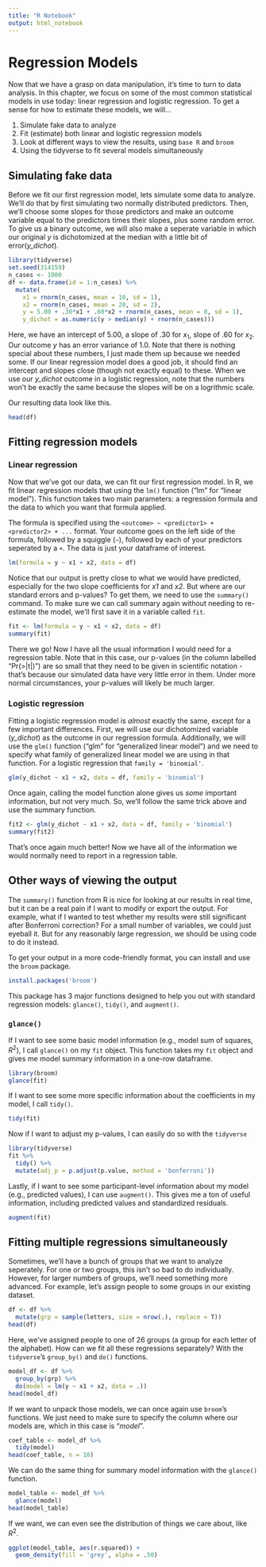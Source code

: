 ```yaml
---
title: "R Notebook"
output: html_notebook
---
```


# Regression Models

Now that we have a grasp on data manipulation, it's time to turn to data analysis. In this chapter, we focus on some of the most common statistical models in use today: linear regression and logistic regression. To get a sense for how to estimate these models, we will...

1. Simulate fake data to analyze
1. Fit (estimate) both linear and logistic regression models
1. Look at different ways to view the results, using `base R` and `broom`
1. Using the tidyverse to fit several models simultaneously

## Simulating fake data

Before we fit our first regression model, lets simulate some data to analyze. We'll do that by first simulating two normally distributed predictors. Then, we'll choose some slopes for those predictors and make an outcome variable equal to the predictors times their slopes, plus some random error. To give us a binary outcome, we will also make a seperate variable in which our original *y* is dichotomized at the median with a little bit of error(*y_dichot*).

```r
library(tidyverse)
set.seed(314159)
n_cases <- 1000
df <- data.frame(id = 1:n_cases) %>%
  mutate(
    x1 = rnorm(n_cases, mean = 10, sd = 1),
    x2 = rnorm(n_cases, mean = 20, sd = 2),
    y = 5.00 + .30*x1 + .60*x2 + rnorm(n_cases, mean = 0, sd = 1),
    y_dichot = as.numeric(y > median(y) + rnorm(n_cases)))
```

Here, we have an intercept of $5.00$, a slope of $.30$ for $x_1$, slope of $.60$ for $x_2$. Our outcome $y$ has an error variance of $1.0$. Note that there is nothing special about these numbers, I just made them up because we needed some. If our linear regression model does a good job, it should find an intercept and slopes close (though not exactly equal) to these. When we use our *y_dichot* outcome in a logistic regression, note that the numbers won't be exactly the same because the slopes will be on a logrithmic scale.

Our resulting data look like this.

```r
head(df)
```

## Fitting regression models

### Linear regression

Now that we've got our data, we can fit our first regression model. In R, we fit linear regression models that using the `lm()` function ("lm" for "linear model"). This function takes two main parameters: a regression formula and the data to which you want that formula applied.

The formula is specified using the `<outcome> ~ <predictor1> + <predictor2> + ...` format. Your outcome goes on the left side of the formula, followed by a squiggle (`~`), followed by each of your predictors seperated by a `+`. The data is just your dataframe of interest.

```r
lm(formula = y ~ x1 + x2, data = df)
```

Notice that our output is pretty close to what we would have predicted, especially for the two slope coefficients for *x1* and *x2*. But where are our standard errors and p-values? To get them, we need to use the `summary()` command. To make sure we can call summary again without needing to re-estimate the model, we'll first save it in a variable called `fit`.

```r
fit <- lm(formula = y ~ x1 + x2, data = df)
summary(fit)
```

There we go! Now I have all the usual information I would need for a regression table. Note that in this case, our p-values (in the column labelled "Pr(>|t|)") are so small that they need to be given in scientific notation - that's because our simulated data have very little error in them. Under more normal circumstances, your p-values will likely be much larger.

### Logistic regression

Fitting a logistic regression model is *almost* exactly the same, except for a few important differences. First, we will use our dichotomized variable (*y_dichot*) as the outcome in our regression formula. Additionally, we will use the `glm()` function ("glm" for "generalized linear model") and we need to specify what family of generalized linear model we are using in that function. For a logistic regression that `family = 'binomial'`.

```r
glm(y_dichot ~ x1 + x2, data = df, family = 'binomial')
```

Once again, calling the model function alone gives us *some* important information, but not very much. So, we'll follow the same trick above and use the summary function.

```r
fit2 <- glm(y_dichot ~ x1 + x2, data = df, family = 'binomial')
summary(fit2)
```

That's once again much better! Now we have all of the information we would normally need to report in a regression table.

## Other ways of viewing the output

The `summary()` function from R is nice for looking at our results in real time, but it can be a real pain if I want to modify or export the output. For example, what if I wanted to test whether my results were still significant after Bonferroni correction? For a small number of variables, we could just eyeball it. But for any reasonably large regression, we should be using code to do it instead.

To get your output in a more code-friendly format, you can install and use the `broom` package.

```r
install.packages('broom')
```

This package has 3 major functions designed to help you out with standard regression models: `glance()`, `tidy()`, and `augment()`.

### `glance()`

If I want to see some basic model information (e.g., model sum of squares, $R^2$), I call `glance()` on my `fit` object. This function takes my `fit` object and gives me model summary information in a one-row dataframe.  

```r
library(broom)
glance(fit)
```

If I want to see some more specific information about the coefficients in my model, I call `tidy()`.

```r
tidy(fit)
```

Now if I want to adjust my p-values, I can easily do so with the `tidyverse`

```r
library(tidyverse)
fit %>%
  tidy() %>%
  mutate(adj_p = p.adjust(p.value, method = 'bonferroni'))
```


Lastly, if I want to see some participant-level information about my model (e.g., predicted values), I can use `augment()`. This gives me a ton of useful information, including predicted values and standardized residuals.

```r
augment(fit)
```

## Fitting multiple regressions simultaneously

Sometimes, we'll have a bunch of groups that we want to analyze seperately. For one or two groups, this isn't so bad to do individually. However, for larger numbers of groups, we'll need something more advanced. For example, let's assign people to some groups in our existing dataset.

```r
df <- df %>%
  mutate(grp = sample(letters, size = nrow(.), replace = T))
head(df)
```

Here, we've assigned people to one of 26 groups (a group for each letter of the alphabet). How can we fit all these regressions separately? With the `tidyverse`'s `group_by()` and  `do()` functions.

```r
model_df <- df %>%
  group_by(grp) %>%
  do(model = lm(y ~ x1 + x2, data = .))
head(model_df)
```

If we want to unpack those models, we can once again use `broom`'s functions. We just need to make sure to specify the column where our models are, which in this case is "*model*".

```r
coef_table <- model_df %>%
  tidy(model)
head(coef_table, n = 10)
```

We can do the same thing for summary model information with the `glance()` function. 

```r
model_table <- model_df %>%
  glance(model)
head(model_table)
```

If we want, we can even see the distribution of things we care about, like $R^2$.

```r
ggplot(model_table, aes(r.squared)) +
  geom_density(fill = 'grey', alpha = .50)
```
